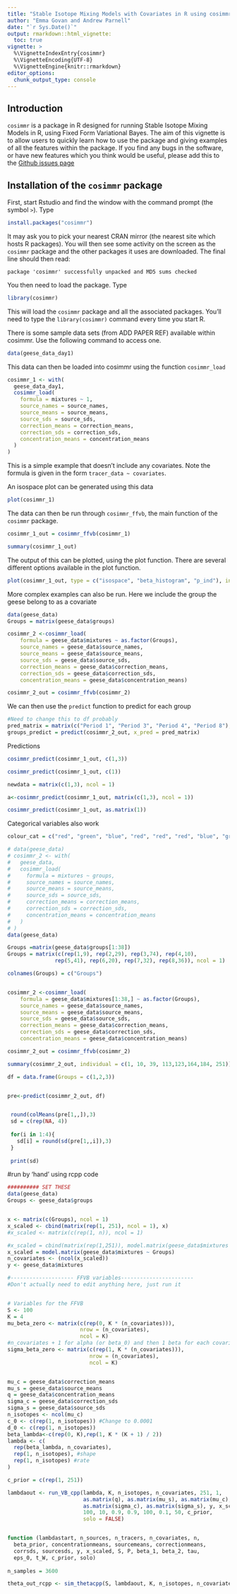 ```yaml
---
title: "Stable Isotope Mixing Models with Covariates in R using cosimmr"
author: "Emma Govan and Andrew Parnell"
date: "`r Sys.Date()`"
output: rmarkdown::html_vignette:
  toc: true
vignette: >
  %\VignetteIndexEntry{cosimmr}
  %\VignetteEncoding{UTF-8}
  %\VignetteEngine{knitr::rmarkdown}
editor_options: 
  chunk_output_type: console
---
```



## Introduction

`cosimmr` is a package in R designed for running Stable Isotope Mixing Models in
R, using Fixed Form Variational Bayes. The aim of this vignette is to allow users
to quickly learn how to use the package and giving examples of all the 
features within the package.
If you find any bugs in the software, or have new features which you think would be 
useful, please add this to the [Github issues page](https://github.com/emmagovan/cosimmr/issues)

## Installation of the `cosimmr` package

First, start Rstudio and find the window with the command prompt (the symbol `>`). Type

```r
install.packages("cosimmr")
```
It may ask you to pick your nearest CRAN mirror (the nearest site which hosts R packages). You will then see some activity on the screen as the `cosimmr` package and the other packages it uses are downloaded. The final line should then read: 

`package 'cosimmr' successfully unpacked and MD5 sums checked`

You then need to load the package. Type

```r
library(cosimmr)
```

This will load the `cosimmr` package and all the associated packages. You’ll need to type the `library(cosimmr)` command every time you start R.


There is some sample data sets (from ADD PAPER REF) available within cosimmr. 
Use the following command to access one.
```r
data(geese_data_day1)
```

This data can then be loaded into cosimmr using the function `cosimmr_load`

```r
cosimmr_1 <- with(
  geese_data_day1,
  cosimmr_load(
    formula = mixtures ~ 1,
    source_names = source_names,
    source_means = source_means,
    source_sds = source_sds,
    correction_means = correction_means,
    correction_sds = correction_sds,
    concentration_means = concentration_means
  )
)
```
This is a simple example that doesn't include any covariates. Note the formula is given in the form `tracer_data ~ covariates`. 

An isospace plot can be generated using this data
```r
plot(cosimmr_1)
```

The data can then be run through `cosimmr_ffvb`, the main function of the `cosimmr` 
package.
```r
cosimmr_1_out = cosimmr_ffvb(cosimmr_1)

summary(cosimmr_1_out)
```

The output of this can be plotted, using the plot function. There are several different options available in the plot function.
```r
plot(cosimmr_1_out, type = c("isospace", "beta_histogram", "p_ind"), individuals = c(1,7))
```

More complex examples can also be run. Here we include the group the geese belong to as a covariate
```r
data(geese_data)
Groups = matrix(geese_data$groups)

cosimmr_2 <-cosimmr_load(
    formula = geese_data$mixtures ~ as.factor(Groups),
    source_names = geese_data$source_names,
    source_means = geese_data$source_means,
    source_sds = geese_data$source_sds,
    correction_means = geese_data$correction_means,
    correction_sds = geese_data$correction_sds,
    concentration_means = geese_data$concentration_means)

cosimmr_2_out = cosimmr_ffvb(cosimmr_2)

```

We can then use the `predict` function to predict for each group
```r
#Need to change this to df probably
pred_matrix = matrix(c("Period 1", "Period 3", "Period 4", "Period 8"), ncol = 1)
groups_predict = predict(cosimmr_2_out, x_pred = pred_matrix)
```



Predictions
```r
cosimmr_predict(cosimmr_1_out, c(1,3))

cosimmr_predict(cosimmr_1_out, c(1))

newdata = matrix(c(1,3), ncol = 1)

a<-cosimmr_predict(cosimmr_1_out, matrix(c(1,3), ncol = 1))

cosimmr_predict(cosimmr_1_out, as.matrix(1))
```







Categorical variables also work
```r
colour_cat = c("red", "green", "blue", "red", "red", "red", "blue", "green", "blue")

# data(geese_data)
# cosimmr_2 <- with(
#   geese_data,
#   cosimmr_load(
#     formula = mixtures ~ groups,
#     source_names = source_names,
#     source_means = source_means,
#     source_sds = source_sds,
#     correction_means = correction_means,
#     correction_sds = correction_sds,
#     concentration_means = concentration_means
#   )
# )
data(geese_data)

Groups =matrix(geese_data$groups[1:38])
Groups = matrix(c(rep(1,9), rep(2,29), rep(3,74), rep(4,10), 
               rep(5,41), rep(6,20), rep(7,32), rep(8,36)), ncol = 1)

colnames(Groups) = c("Groups")


cosimmr_2 <-cosimmr_load(
    formula = geese_data$mixtures[1:38,] ~ as.factor(Groups),
    source_names = geese_data$source_names,
    source_means = geese_data$source_means,
    source_sds = geese_data$source_sds,
    correction_means = geese_data$correction_means,
    correction_sds = geese_data$correction_sds,
    concentration_means = geese_data$concentration_means)

cosimmr_2_out = cosimmr_ffvb(cosimmr_2)

summary(cosimmr_2_out, individual = c(1, 10, 39, 113,123,164,184, 251))

df = data.frame(Groups = c(1,2,3))


pre<-predict(cosimmr_2_out, df)


 round(colMeans(pre[1,,]),3)
 sd = c(rep(NA, 4))
 
 for(i in 1:4){
   sd[i] = round(sd(pre[1,,i]),3)
 }
 
 print(sd)

```




#run by 'hand' using rcpp code
```r
########## SET THESE
data(geese_data)
Groups <- geese_data$groups


x <- matrix(c(Groups), ncol = 1)
x_scaled <- cbind(matrix(rep(1, 251), ncol = 1), x)
#x_scaled <- matrix(c(rep(1, n)), ncol = 1)

#x_scaled = cbind(matrix(rep(1,251)), model.matrix(geese_data$mixtures ~ Groups))
x_scaled = model.matrix(geese_data$mixtures ~ Groups)
n_covariates <- (ncol(x_scaled))
y <- geese_data$mixtures

#-------------------- FFVB variables-----------------------
#Don't actually need to edit anything here, just run it


# Variables for the FFVB
S <- 100
K = 4
mu_beta_zero <- matrix(c(rep(0, K * (n_covariates))), 
                       nrow = (n_covariates), 
                       ncol = K)
#n_covariates + 1 for alpha (or beta_0) and then 1 beta for each covariate
sigma_beta_zero <- matrix(c(rep(1, K * (n_covariates))), 
                          nrow = (n_covariates), 
                          ncol = K)


mu_c = geese_data$correction_means
mu_s = geese_data$source_means
q = geese_data$concentration_means
sigma_c = geese_data$correction_sds
sigma_s = geese_data$source_sds
n_isotopes <- ncol(mu_c)
c_0 <- c(rep(1, n_isotopes)) #Change to 0.0001
d_0 <- c(rep(1, n_isotopes))
beta_lambda<-c(rep(0, K),rep(1, K * (K + 1) / 2))
lambda <- c(
  rep(beta_lambda, n_covariates),
  rep(1, n_isotopes), #shape
  rep(1, n_isotopes) #rate
)

c_prior = c(rep(1, 251))

lambdaout <- run_VB_cpp(lambda, K, n_isotopes, n_covariates, 251, 1, 
                        as.matrix(q), as.matrix(mu_s), as.matrix(mu_c), 
                        as.matrix(sigma_c), as.matrix(sigma_s), y, x_scaled,
                        100, 10, 0.9, 0.9, 100, 0.1, 50, c_prior, 
                        solo = FALSE)


function (lambdastart, n_sources, n_tracers, n_covariates, n, 
  beta_prior, concentrationmeans, sourcemeans, correctionmeans, 
  corrsds, sourcesds, y, x_scaled, S, P, beta_1, beta_2, tau, 
  eps_0, t_W, c_prior, solo) 
  
n_samples = 3600

theta_out_rcpp <- sim_thetacpp(S, lambdaout, K, n_isotopes, n_covariates)
```










